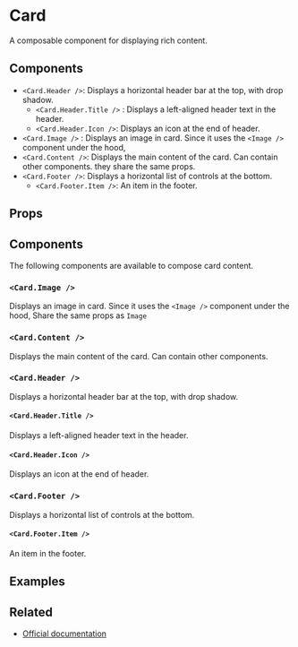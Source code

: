 
<Meta title="Components/Card" />

# Card

A composable component for displaying rich content.

## Components

- `<Card.Header />`: Displays a horizontal header bar at the top, with drop shadow.
  - `<Card.Header.Title />` : Displays a left-aligned header text in the header.
  - `<Card.Header.Icon />`: Displays an icon at the end of header.
- `<Card.Image />` : Displays an image in card. Since it uses the `<Image />` component under the hood,
- `<Card.Content />`: Displays the main content of the card. Can contain other components.
they share the same props.
- `<Card.Footer />`: Displays a horizontal list of controls at the bottom.
  - `<Card.Footer.Item />`: An item in the footer.

## Props

<ArgsTable of={Card} />

## Components

The following components are available to compose card content.

### `<Card.Image />`

Displays an image in card. Since it uses the `<Image />` component under the hood, Share the same props as `Image`

<ArgsTable of={Image} />

### `<Card.Content />`

Displays the main content of the card. Can contain other components.

<ArgsTable of={Card.Content} />

### `<Card.Header />`

Displays a horizontal header bar at the top, with drop shadow.

<ArgsTable of={Card.Header} />

#### `<Card.Header.Title />`

Displays a left-aligned header text in the header.

<ArgsTable of={Card.Header.Title} />

#### `<Card.Header.Icon />`

Displays an icon at the end of header.

<ArgsTable of={Card.Header.Icon} />

### `<Card.Footer />`

Displays a horizontal list of controls at the bottom.

<ArgsTable of={Card.Footer} />

#### `<Card.Footer.Item />`

An item in the footer.

<ArgsTable of={Card.Footer.Item} />

## Examples

<Canvas>
  <Story story={stories.Default} name="Card" />
</Canvas>

## Related

- [Official documentation](https://bulma.io/documentation/components/card)